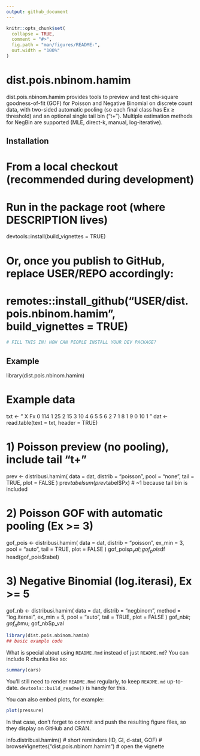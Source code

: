 ```yaml
---
output: github_document
---
```


<!-- README.md is generated from README.Rmd. Please edit that file -->

```r
knitr::opts_chunk$set(
  collapse = TRUE,
  comment = "#>",
  fig.path = "man/figures/README-",
  out.width = "100%"
)
```

# dist.pois.nbinom.hamim

<!-- badges: start -->
<!-- badges: end -->

dist.pois.nbinom.hamim provides tools to preview and test chi-square goodness-of-fit (GOF) for Poisson and Negative Binomial on discrete count data, with two-sided automatic pooling (so each final class has Ex ≥ threshold) and an optional single tail bin (“t+”). Multiple estimation methods for NegBin are supported (MLE, direct-k, manual, log-iterative).

## Installation

# From a local checkout (recommended during development)
# Run in the package root (where DESCRIPTION lives)
devtools::install(build_vignettes = TRUE)

# Or, once you publish to GitHub, replace USER/REPO accordingly:
# remotes::install_github("USER/dist.pois.nbinom.hamim", build_vignettes = TRUE)


``` r
# FILL THIS IN! HOW CAN PEOPLE INSTALL YOUR DEV PACKAGE?
```

## Example

library(dist.pois.nbinom.hamim)

# Example data
txt <- "
X Fx
0 114
1 25
2 15
3 10
4 6
5 5
6 2
7 1
8 1
9 0
10 1
"
dat <- read.table(text = txt, header = TRUE)

# 1) Poisson preview (no pooling), include tail "t+"
prev <- distribusi.hamim(
  data    = dat,
  distrib = "poisson",
  pool    = "none",
  tail    = TRUE,
  plot    = FALSE
)
prev$tabel
sum(prev$tabel$Px)  # ~1 because tail bin is included

# 2) Poisson GOF with automatic pooling (Ex >= 3)
gof_pois <- distribusi.hamim(
  data    = dat,
  distrib = "poisson",
  ex_min  = 3,
  pool    = "auto",
  tail    = TRUE,
  plot    = FALSE
)
gof_pois$p_val; gof_pois$df
head(gof_pois$tabel)

# 3) Negative Binomial (log.iterasi), Ex >= 5
gof_nb <- distribusi.hamim(
  data    = dat,
  distrib = "negbinom",
  method  = "log.iterasi",
  ex_min  = 5,
  pool    = "auto",
  tail    = TRUE,
  plot    = FALSE
)
gof_nb$k; gof_nb$mu; gof_nb$p_val


```r
library(dist.pois.nbinom.hamim)
## basic example code
```

What is special about using `README.Rmd` instead of just `README.md`? You can include R chunks like so:

```r
summary(cars)
```

You'll still need to render `README.Rmd` regularly, to keep `README.md` up-to-date. `devtools::build_readme()` is handy for this.

You can also embed plots, for example:

```r
plot(pressure)
```

In that case, don't forget to commit and push the resulting figure files, so they display on GitHub and CRAN.

info.distribusi.hamim()     # short reminders (ID, GI, d-stat, GOF)
# browseVignettes("dist.pois.nbinom.hamim")  # open the vignette
